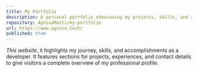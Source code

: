 ```yaml
---
title: My Portfolio
description: A personal portfolio showcasing my projects, skills, and achievements.
repository: AgnivaMaiti/my-portfolio
url: https://www.agniva.tech/
published: true
---
```


*This website*, it highlights my journey, skills, and accomplishments as a developer. It features sections for projects, experiences, and contact details to give visitors a complete overview of my professional profile.
